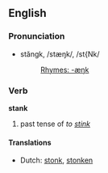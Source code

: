 ==English==
=== Pronunciation ===
*stăngk, /stæŋk/, /st{Nk/
*:[[Rhymes:English:-æŋk|Rhymes: -æŋk]]

=== Verb ===
'''stank'''

# past tense of ''to [[stink]]''

==== Translations ====
*Dutch: [[stonk]], [[stonken]]